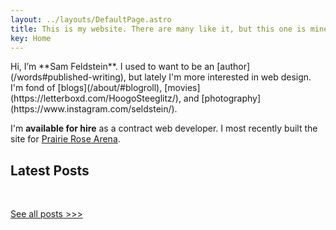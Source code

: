 ```yaml
---
layout: ../layouts/DefaultPage.astro
title: This is my website. There are many like it, but this one is mine...
key: Home
---
```




<section id="intro">
Hi, I’m **Sam Feldstein**. I used to want to be an [author](/words#published-writing), but lately I'm more interested in web design. I'm fond of [blogs](/about/#blogroll), [movies](https://letterboxd.com/HoogoSteeglitz/), and [photography](https://www.instagram.com/seldstein/).

I'm **available for hire** as a contract web developer. I most recently built the site for [Prairie Rose Arena](https://prairierosearena.com/).

</section>

<section id="recent-posts-section">

## Latest Posts

<RecentPosts collectionName="blog" sort="date" count="3" />

<br />

[See all posts >>>](/blog/)

</section>
